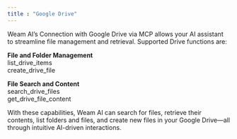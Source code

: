 ```yaml
---
title : "Google Drive"
---
```

Weam AI’s Connection with Google Drive via MCP allows your AI assistant to streamline file management and retrieval. Supported Drive functions are:

**File and Folder Management**  
list_drive_items  
create_drive_file  

**File Search and Content**  
search_drive_files  
get_drive_file_content  

With these capabilities, Weam AI can search for files, retrieve their contents, list folders and files, and create new files in your Google Drive—all through intuitive AI-driven interactions.

